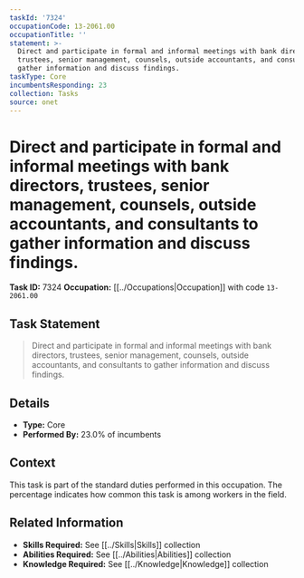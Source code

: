 ```yaml
---
taskId: '7324'
occupationCode: 13-2061.00
occupationTitle: ''
statement: >-
  Direct and participate in formal and informal meetings with bank directors,
  trustees, senior management, counsels, outside accountants, and consultants to
  gather information and discuss findings.
taskType: Core
incumbentsResponding: 23
collection: Tasks
source: onet
---
```

# Direct and participate in formal and informal meetings with bank directors, trustees, senior management, counsels, outside accountants, and consultants to gather information and discuss findings.

**Task ID:** 7324
**Occupation:** [[../Occupations|Occupation]] with code `13-2061.00`

## Task Statement

> Direct and participate in formal and informal meetings with bank directors, trustees, senior management, counsels, outside accountants, and consultants to gather information and discuss findings.

## Details

- **Type:** Core
- **Performed By:** 23.0% of incumbents

## Context

This task is part of the standard duties performed in this occupation. The percentage indicates how common this task is among workers in the field.

## Related Information

- **Skills Required:** See [[../Skills|Skills]] collection
- **Abilities Required:** See [[../Abilities|Abilities]] collection
- **Knowledge Required:** See [[../Knowledge|Knowledge]] collection
